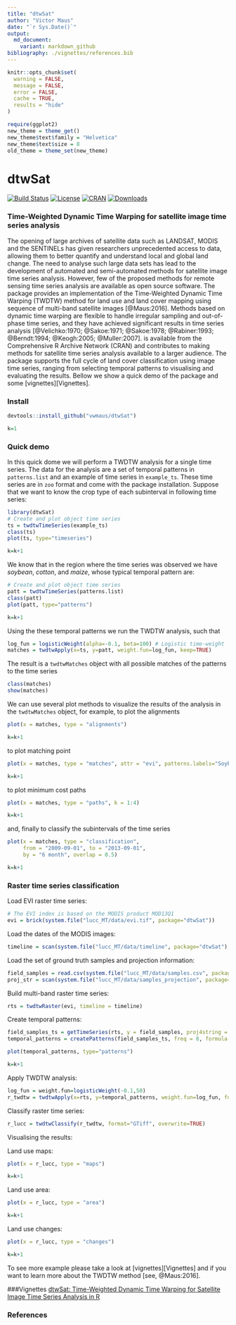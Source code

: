 ```yaml
---
title: "dtwSat"
author: "Victor Maus"
date: "`r Sys.Date()`"
output:
  md_document:
    variant: markdown_github
bibliography: ./vignettes/references.bib
---
```


```r
knitr::opts_chunk$set(
  warning = FALSE,
  message = FALSE,
  error = FALSE, 
  cache = TRUE,
  results = "hide"
)
```

<!-- Set global env -->
```r
require(ggplot2)
new_theme = theme_get()
new_theme$text$family = "Helvetica"
new_theme$text$size = 8
old_theme = theme_set(new_theme)
```

<!-- 
    rmarkdown::render("README.Rmd") 
-->

dtwSat
=====

[![Build Status](https://travis-ci.org/vwmaus/dtwSat.png?branch=master)](https://travis-ci.org/vwmaus/dtwSat) [![License](http://img.shields.io/badge/license-GPL%20%28%3E=%202%29-brightgreen.svg?style=flat)](http://www.gnu.org/licenses/gpl-2.0.html) [![CRAN](http://www.r-pkg.org/badges/version/dtwSat)](http://cran.r-project.org/package=dtwSat) [![Downloads](http://cranlogs.r-pkg.org/badges/dtwSat?color=brightgreen)](http://www.r-pkg.org/pkg/dtwSat)

### Time-Weighted Dynamic Time Warping for satellite image time series analysis

The opening of large archives of satellite data such as LANDSAT, MODIS and the SENTINELs has given researchers unprecedented access to data, allowing them to better quantify and understand local and global land change. The need to analyse such large data sets has lead to the development of automated and semi-automated methods for satellite image time series analysis. However, few of the proposed methods for remote sensing time series analysis are available as open source software. The \proglang{R} package \pkg{dtwSat} provides an implementation of the Time-Weighted Dynamic Time Warping (TWDTW) method for land use and land cover mapping using sequence of multi-band satellite images [@Maus:2016]. Methods based on dynamic time warping are flexible to handle irregular sampling and out-of-phase time series, and they have achieved significant results in time series analysis [@Velichko:1970; @Sakoe:1971; @Sakoe:1978; @Rabiner:1993; @Berndt:1994; @Keogh:2005; @Muller:2007]. \pkg{dtwSat} is available from the Comprehensive R Archive Network (CRAN) and contributes to making methods for satellite time series analysis available to a larger audience. The package supports the full cycle of land cover classification using image time series, ranging from selecting temporal patterns to visualising and evaluating the results. Bellow we show a quick demo of the package and some [vignettes][Vignettes].

### Install
```r
devtools::install_github("vwmaus/dtwSat")
```


```r
k=1
```
### Quick demo
In this quick dome we will perform a TWDTW analysis for a single time series. The data for the analysis are a set of temporal patterns in `patterns.list` and an example of time series in `example_ts`. These time series are in `zoo` format and come with the package installation. Suppose that we want to know the crop type of each subinterval in following time series:
```r
library(dtwSat)
# Create and plot object time series 
ts = twdtwTimeSeries(example_ts)
class(ts)
plot(ts, type="timeseries")
```
```r
k=k+1
```

We know that in the region where the time series was observed we have *soybean*, *cotton*, and *maize*, whose typical temporal pattern are:
```r
# Create and plot object time series 
patt = twdtwTimeSeries(patterns.list)
class(patt)
plot(patt, type="patterns") 
```
```r
k=k+1
```

Using the these temporal patterns we run the TWDTW analysis, such that 
```r
log_fun = logisticWeight(alpha=-0.1, beta=100) # Logistic time-weight
matches = twdtwApply(x=ts, y=patt, weight.fun=log_fun, keep=TRUE) 
```

The result is a `twdtwMatches` object with all possible matches of the patterns to the time series 
```r
class(matches)
show(matches)
```

We can use several plot methods to visualize the results of the analysis in the `twdtwMatches` object, for example, to plot the alignments 
```r
plot(x = matches, type = "alignments")
```
```r
k=k+1
```
to plot matching point 
```r
plot(x = matches, type = "matches", attr = "evi", patterns.labels="Soybean", k=4) 
```
```r
k=k+1
```
to plot minimum cost paths 
```r
plot(x = matches, type = "paths", k = 1:4) 
```
```r
k=k+1
```
and, finally to classify the subintervals of the time series 
```r
plot(x = matches, type = "classification",
     from = "2009-09-01", to = "2013-09-01", 
     by = "6 month", overlap = 0.5) 
```
```r
k=k+1
```

### Raster time series classification

Load EVI raster time series:
```r
# The EVI index is based on the MODIS product MOD13Q1
evi = brick(system.file("lucc_MT/data/evi.tif", package="dtwSat"))
```

Load the dates of the MODIS images:
```r
timeline = scan(system.file("lucc_MT/data/timeline", package="dtwSat"), what="date")
```

Load the set of ground truth samples and projection information: 
```r
field_samples = read.csv(system.file("lucc_MT/data/samples.csv", package="dtwSat"))
proj_str = scan(system.file("lucc_MT/data/samples_projection", package="dtwSat"), what = "character")
```

Build multi-band raster time series:
```r
rts = twdtwRaster(evi, timeline = timeline)
```

Create temporal patterns:
```r
field_samples_ts = getTimeSeries(rts, y = field_samples, proj4string = proj_str)
temporal_patterns = createPatterns(field_samples_ts, freq = 8, formula = y ~ s(x))
```

```r
plot(temporal_patterns, type="patterns") 
```
```r
k=k+1
```

Apply TWDTW analysis: 
```r
log_fun = weight.fun=logisticWeight(-0.1,50)
r_twdtw = twdtwApply(x=rts, y=temporal_patterns, weight.fun=log_fun, format="GTiff", overwrite=TRUE)
```

Classify raster time series: 
```r
r_lucc = twdtwClassify(r_twdtw, format="GTiff", overwrite=TRUE)
```

Visualising the results: 

Land use maps:
```r
plot(x = r_lucc, type = "maps")
```
```r
k=k+1
```

Land use area:
```r
plot(x = r_lucc, type = "area")
```
```r
k=k+1
```

Land use changes:
```r
plot(x = r_lucc, type = "changes")
```
```r
k=k+1
```


To see more example please take a look at [vignettes][Vignettes] and if you want to learn more about the TWDTW method [see, @Maus:2016].


###Vignettes
[dtwSat: Time-Weighted Dynamic Time Warping for Satellite Image Time Series Analysis in R](./inst/doc/applying_twdtw.pdf)


### References

